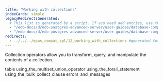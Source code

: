 ```yaml
---
title: "Working with collections"
indexCards: simple
legacyRedirectsGenerated:
  # This list is generated by a script. If you need add entries, use the `legacyRedirects` key.
  - "/edb-docs/d/edb-postgres-advanced-server/user-guides/database-compatibility-for-oracle-developers-guide/9.6/Database_Compatibility_for_Oracle_Developers_Guide_v9.6.1.080.html"
  - "/edb-docs/d/edb-postgres-advanced-server/user-guides/database-compatibility-for-oracle-developers-guide/9.5/Database_Compatibility_for_Oracle_Developers_Guide.1.174.html"
redirects:
  - ../../../epas_compat_spl/12_working_with_collections #generated for docs/epas/reorg-role-use-case-mode
---
```


<div id="working_with_collections" class="registered_link"></div>

Collection operators allow you to transform, query, and manipulate the contents of a collection. 

<div class="toctree" maxdepth="3">

table using_the_multiset_union_operator using_the_forall_statement using_the_bulk_collect_clause errors_and_messages

</div>
